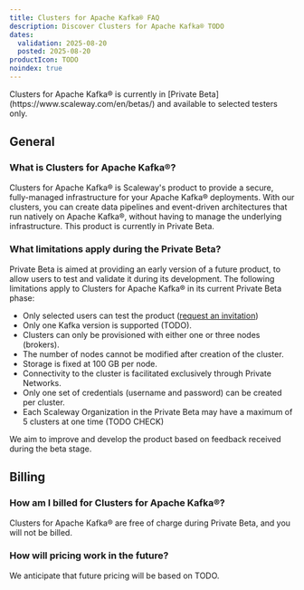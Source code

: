 ```yaml
---
title: Clusters for Apache Kafka® FAQ
description: Discover Clusters for Apache Kafka® TODO
dates:
  validation: 2025-08-20
  posted: 2025-08-20
productIcon: TODO
noindex: true
---
```


<Message type="note">
Clusters for Apache Kafka® is currently in [Private Beta](https://www.scaleway.com/en/betas/) and available to selected testers only.
</Message>

## General

### What is Clusters for Apache Kafka®?

Clusters for Apache Kafka® is Scaleway's product to provide a secure, fully-managed infrastructure for your Apache Kafka® deployments. With our clusters, you can create data pipelines and event-driven architectures that run natively on Apache Kafka®, without having to manage the underlying infrastructure. This product is currently in Private Beta.

### What limitations apply during the Private Beta?

Private Beta is aimed at providing an early version of a future product, to allow users to test and validate it during its development. The following limitations apply to Clusters for Apache Kafka® in its current Private Beta phase:

- Only selected users can test the product ([request an invitation](https://www.scaleway.com/en/betas/))
- Only one Kafka version is supported (TODO).
- Clusters can only be provisioned with either one or three nodes (brokers).
- The number of nodes cannot be modified after creation of the cluster.
- Storage is fixed at 100 GB per node.
- Connectivity to the cluster is facilitated exclusively through Private Networks.
- Only one set of credentials (username and password) can be created per cluster.
- Each Scaleway Organization in the Private Beta may have a maximum of 5 clusters at one time (TODO CHECK)

We aim to improve and develop the product based on feedback received during the beta stage.

## Billing

### How am I billed for Clusters for Apache Kafka®?

Clusters for Apache Kafka® are free of charge during Private Beta, and you will not be billed.

### How will pricing work in the future?

We anticipate that future pricing will be based on TODO.
